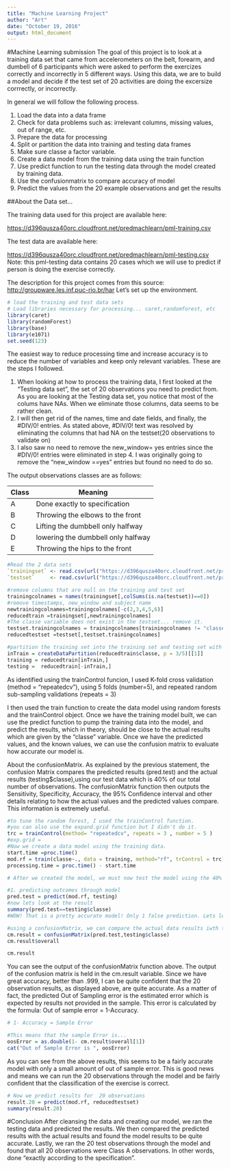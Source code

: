 ```yaml
---
title: "Machine Learning Project"
author: "Art"
date: "October 19, 2016"
output: html_document
---
```



#Machine Learning submission
The goal of this project is to look at a training data set that came from accelerometers on the belt, forearm, and dumbell of 6 participants which were asked to perform the exercizes correctly and incorrectly in 5 different ways. Using this data, we are to build a model and decide if the test set of 20 activities are doing the excersize corrrectly, or incorrectly. 

In general we will follow the following process. 

1. Load the data into a data frame
2. Check for data problems such as: irrelevant columns, missing values, out of range, etc.
3. Prepare the data for processing
4. Split or partition the data into training and testing data frames
5. Make sure classe a factor variable. 
6. Create a data model from the training data using the train function
7. Use predict function to run the testing data through the model created by training data.
8. Use the confusionmatrix to compare accuracy of model
9. Predict the values from the 20 example observations and get the results

##About the Data set...

The training data used for this project are available here:
  
  [https://d396qusza40orc.cloudfront.net/predmachlearn/pml-training.csv](https://d396qusza40orc.cloudfront.net/predmachlearn/pml-training.csv)

The test data are available here:
  
  [https://d396qusza40orc.cloudfront.net/predmachlearn/pml-testing.csv](https://d396qusza40orc.cloudfront.net/predmachlearn/pml-testing.csv)
Note: this pml-testing data contains 20 cases which we will use to predict if person is doing the exercise correctly.

The description for this project comes from this source: [http://groupware.les.inf.puc-rio.br/har](http://groupware.les.inf.puc-rio.br/har)
Let's set up the environment.
```r
# load the training and test data sets
# Load libraries necessary for processing... caret,randomforest, etc
library(caret)
library(randomForest)
library(base)
library(e1071)
set.seed(123)
```

The easiest way to reduce processing time and increase accuracy is to reduce the number of variables and keep only relevant variables. These are the steps I followed. 

1. When looking at how to process the training data, I first looked at the "Testing data set", the set of 20 observations you need to predict from. As you are looking at the Testing data set, you notice that most of the colums have NAs. When we eliminate those columns, data seems to be rather clean. 
2.  I will then get rid of the names, time and date fields, and finally, the #DIV/0! entries. As stated above, #DIV/0! text was resolved by eliminating the columns that had NA on the testset(20 observations to validate on)
3. I also saw no need to remove the  new_window= yes entries since the #DIV/0! entries were eliminated in step 4. I was originally going to remove the "new_window ==yes" entries but found no need to do so.

The output observations classes are as follows: 

Class | Meaning
------|--------
A     | Done exactly to specification
B     | Throwing the elbows to the front 
C     | Lifting the dumbbell only halfway
D     | lowering the dumbbell only halfway
E     | Throwing the hips to the front


```r
#Read the 2 data sets
`trainingset` <- read.csv(url("https://d396qusza40orc.cloudfront.net/predmachlearn/pml-training.csv"))
`testset`     <- read.csv(url("https://d396qusza40orc.cloudfront.net/predmachlearn/pml-testing.csv"))

#remove columns that are null on the training and test set
trainingcolnames = names(trainingset[,colSums(is.na(testset))==0])
#remove timestamps, new_window and subject name
newtrainingcolnames=trainingcolnames[-c(2,3,4,5,6)]
reducedtrain =trainingset[,newtrainingcolnames]
#The classe variable does not exist in the testset... remove it.
testset.trainingcolnames = trainingcolnames[trainingcolnames != "classe"]
reducedtestset =testset[,testset.trainingcolnames]

#partition the training set into the training set and testing set with a 60/40 split between training and testing data sets.
inTrain = createDataPartition(reducedtrain$classe, p = 3/5)[[1]]
training = reducedtrain[inTrain,]
testing =  reducedtrain[-inTrain,]

```


As identified using the trainControl funcion, I used K-fold cross validation (method = "repeatedcv"), using 5 folds (number=5), and repeated random sub-sampling validations (repeats = 3)

I then used the train function to create the data model using random forests and the trainControl object.  Once we have the training model built, we can use the predict function to pump the training data into the model, and predict the results, which in theory, should be close to the actual results which are given by the "classe" variable. 
Once we have the predicted values, and the known values, we can use the confusion matrix to evaluate how accurate our model is.

About the confusionMatrix.
As explained by the previous statement, the confusion Matrix compares the predicted results (pred.test) and the actual results (testing$classe),using our test data which is 40% of our total number of observations. The confusionMatrix function then outputs the Sensitivity, Specificity, Accuracy, the 95% Confidence interval and other details relating to how the actual values and the predicted values compare. This information is extremely useful. 


```r
#to tune the random forest, I used the trainControl function. 
#you can also use the expand.grid function but I didn't do it.
trc = trainControl(method= "repeatedcv", repeats = 3 , number = 5 )
#exp.grid = 
#Now we create a data model using the training data.
start.time =proc.time()
mod.rf = train(classe~., data = training, method="rf", trControl = trc)
processing.time = proc.time() - start.time

# After we created the model, we must now test the model using the 40% of the original data that we called reducedtest

#1. predicting outcomes through model
pred.test = predict(mod.rf, testing)
#now lets look at the result
summary(pred.test==testing$classe)
#WOW! That is a pretty accurate model! Only 1 false prediction. Lets learn more by using the confusionMatrix

#using a confusionMatrix, we can compare the actual data results iwth the data results we predicted
cm.result = confusionMatrix(pred.test,testing$classe)
cm.result$overall

cm.result

```

You can see the output of the confusionMatrix function above. The output of the confusion matrix is held in the cm.result variable.
Since we have great accuracy, better than .999, I can be quite confident that the 20 observation results, as displayed above, are quite accurate. As a matter of fact, the predicted Out of Sampling error is the estimated error which is expected by results not provided in the sample. This error is calculated by the formula:  Out of sample error = 1-Accuracy. 


```r

# 1- Accuracy = Sample Error

#This means that the sample Error is...
oosError = as.double(1- cm.result$overall[1])
cat("Out of Sample Error is ", oosError)

```


As you can see from the above results, this seems to be a fairly accurate model with only a small amount of out of sample error. This is good news and means we can run the 20 observations through the model and be fairly confident that the classification of the exercise is correct.


```r
# Now we predict results for  20 observations
result.20 = predict(mod.rf, reducedtestset)
summary(result.20)

```

#Conclusion
After cleansing the data and creating our model, we ran the testing data and predicted the results. We then compared the predicted results with the actual results and found the model results to be quite accurate. Lastly, we ran the 20 test observations through the model and found that all 20 observations were Class A observations. In other words, done "exactly according to the specification". 


